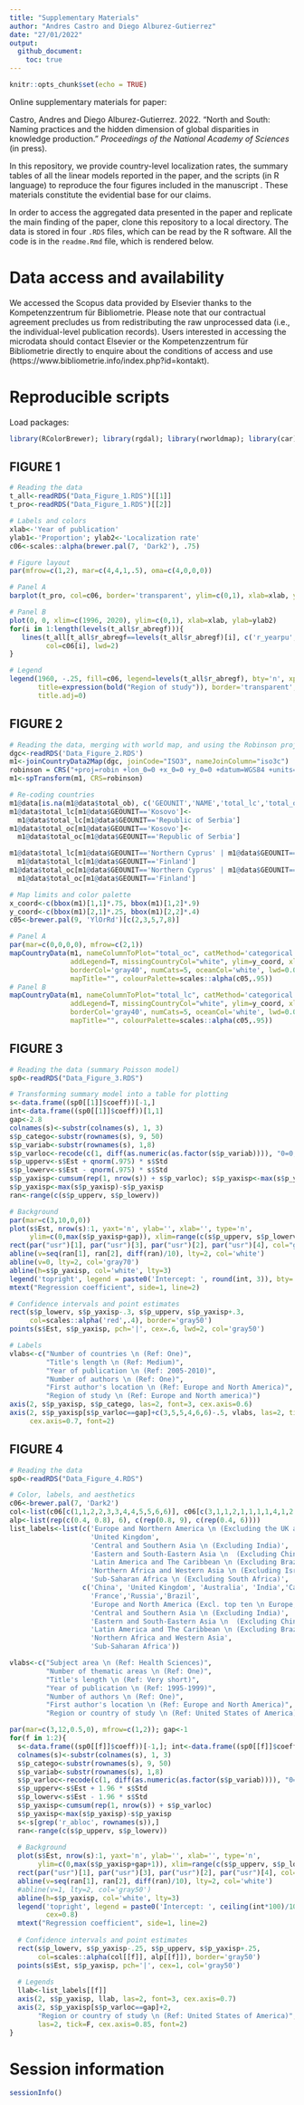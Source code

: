 ```yaml
---
title: "Supplementary Materials"
author: "Andres Castro and Diego Alburez-Gutierrez"
date: "27/01/2022"
output:
  github_document:
    toc: true
---
```


```r
knitr::opts_chunk$set(echo = TRUE)
```

Online supplementary materials for paper:

Castro, Andres and Diego Alburez-Gutierrez. 2022. "North and South: Naming practices and the hidden dimension of global disparities in knowledge production." *Proceedings of the National Academy of Sciences* (in press).

In this repository, we provide country-level localization rates, the summary tables of all the linear models reported in the paper, and the scripts (in R language) to reproduce the four figures included in the manuscript . These materials constitute the evidential base for our claims. 

In order to access the aggregated data presented in the paper and replicate the main finding of the paper, clone this repository to a local directory. The data is stored in four `.RDS` files, which can be read by the R software. All the code is in the `readme.Rmd` file, which is rendered below.  

# Data access and availability

We accessed the Scopus data provided by Elsevier thanks to the Kompetenzzentrum für Bibliometrie. Please note that our contractual agreement precludes us from redistributing the raw unprocessed data (i.e., the individual-level publication records). Users interested in accessing the microdata should contact Elsevier or the Kompetenzzentrum für Bibliometrie directly to enquire about the conditions of access and use (https://www.bibliometrie.info/index.php?id=kontakt).

# Reproducible scripts

Load packages:

```r
library(RColorBrewer); library(rgdal); library(rworldmap); library(car)
```

## FIGURE 1

```r
# Reading the data
t_all<-readRDS("Data_Figure_1.RDS")[[1]]
t_pro<-readRDS("Data_Figure_1.RDS")[[2]]

# Labels and colors
xlab<-'Year of publication'
ylab1<-'Proportion'; ylab2<-'Localization rate'
c06<-scales::alpha(brewer.pal(7, 'Dark2'), .75)

# Figure layout
par(mfrow=c(1,2), mar=c(4,4,1,.5), oma=c(4,0,0,0))

# Panel A
barplot(t_pro, col=c06, border='transparent', ylim=c(0,1), xlab=xlab, ylab=ylab1, space=0)

# Panel B
plot(0, 0, xlim=c(1996, 2020), ylim=c(0,1), xlab=xlab, ylab=ylab2)
for(i in 1:length(levels(t_all$r_abregf))){ 
   lines(t_all[t_all$r_abregf==levels(t_all$r_abregf)[i], c('r_yearpu', 'r_duoutc.mean')],
         col=c06[i], lwd=2)
}

# Legend
legend(1960, -.25, fill=c06, legend=levels(t_all$r_abregf), bty='n', xpd=NA,
       title=expression(bold("Region of study")), border='transparent', ncol=3,
       title.adj=0)
```

## FIGURE 2

```r
# Reading the data, merging with world map, and using the Robinson projection
dgc<-readRDS('Data_Figure_2.RDS')
m1<-joinCountryData2Map(dgc, joinCode="ISO3", nameJoinColumn="iso3c") 
robinson = CRS("+proj=robin +lon_0=0 +x_0=0 +y_0=0 +datum=WGS84 +units=m +no_defs")
m1<-spTransform(m1, CRS=robinson)

# Re-coding countries
m1@data[is.na(m1@data$total_ob), c('GEOUNIT','NAME','total_lc','total_oc')]
m1@data$total_lc[m1@data$GEOUNIT=='Kosovo']<-
  m1@data$total_lc[m1@data$GEOUNIT=='Republic of Serbia']
m1@data$total_oc[m1@data$GEOUNIT=='Kosovo']<-
  m1@data$total_oc[m1@data$GEOUNIT=='Republic of Serbia']

m1@data$total_lc[m1@data$GEOUNIT=='Northern Cyprus' | m1@data$GEOUNIT=='Aland']<-
  m1@data$total_lc[m1@data$GEOUNIT=='Finland']
m1@data$total_oc[m1@data$GEOUNIT=='Northern Cyprus' | m1@data$GEOUNIT=='Aland']<-
  m1@data$total_oc[m1@data$GEOUNIT=='Finland']

# Map limits and color palette
x_coord<-c(bbox(m1)[1,1]*.75, bbox(m1)[1,2]*.9)
y_coord<-c(bbox(m1)[2,1]*.25, bbox(m1)[2,2]*.4)
c05<-brewer.pal(9, 'YlOrRd')[c(2,3,5,7,8)]

# Panel A
par(mar=c(0,0,0,0), mfrow=c(2,1))
mapCountryData(m1, nameColumnToPlot="total_oc", catMethod='categorical',
               addLegend=T, missingCountryCol="white", ylim=y_coord, xlim=x_coord,
               borderCol='gray40', numCats=5, oceanCol='white', lwd=0.01,
               mapTitle="", colourPalette=scales::alpha(c05,.95))
# Panel B
mapCountryData(m1, nameColumnToPlot="total_lc", catMethod='categorical',
               addLegend=T, missingCountryCol="white", ylim=y_coord, xlim=x_coord,
               borderCol='gray40', numCats=5, oceanCol='white', lwd=0.01,
               mapTitle="", colourPalette=scales::alpha(c05,.95))

```

## FIGURE 3

```r
# Reading the data (summary Poisson model)
sp0<-readRDS("Data_Figure_3.RDS")

# Transforming summary model into a table for plotting
s<-data.frame((sp0[[1]]$coeff))[-1,]
int<-data.frame((sp0[[1]]$coeff))[1,1]
gap<-2.8
colnames(s)<-substr(colnames(s), 1, 3)
s$p_catego<-substr(rownames(s), 9, 50)
s$p_variab<-substr(rownames(s), 1,8)
s$p_varloc<-recode(c(1, diff(as.numeric(as.factor(s$p_variab)))), "0=0; else=gap")
s$p_upperv<-s$Est + qnorm(.975) * s$Std
s$p_lowerv<-s$Est - qnorm(.975) * s$Std
s$p_yaxisp<-cumsum(rep(1, nrow(s)) + s$p_varloc); s$p_yaxisp<-max(s$p_yaxisp)-s$p_yaxisp
s$p_yaxisp<-max(s$p_yaxisp)-s$p_yaxisp
ran<-range(c(s$p_upperv, s$p_lowerv))

# Background
par(mar=c(3,10,0,0))
plot(s$Est, nrow(s):1, yaxt='n', ylab='', xlab='', type='n', 
     ylim=c(0,max(s$p_yaxisp+gap)), xlim=range(c(s$p_upperv, s$p_lowerv)))
rect(par("usr")[1], par("usr")[3], par("usr")[2], par("usr")[4], col="gray92")
abline(v=seq(ran[1], ran[2], diff(ran)/10), lty=2, col='white')
abline(v=0, lty=2, col='gray70')
abline(h=s$p_yaxisp, col='white', lty=3)
legend('topright', legend = paste0('Intercept: ', round(int, 3)), bty='n', cex=0.8)
mtext("Regression coefficient", side=1, line=2)

# Confidence intervals and point estimates
rect(s$p_lowerv, s$p_yaxisp-.3, s$p_upperv, s$p_yaxisp+.3, 
     col=scales::alpha('red',.4), border='gray50')
points(s$Est, s$p_yaxisp, pch='|', cex=.6, lwd=2, col='gray50')

# Labels
vlabs<-c("Number of countries \n (Ref: One)",
         "Title's length \n (Ref: Medium)",
         "Year of publication \n (Ref: 2005-2010)",
         "Number of authors \n (Ref: One)",
         "First author's location \n (Ref: Europe and North America)",
         "Region of study \n (Ref: Europe and North america)")
axis(2, s$p_yaxisp, s$p_catego, las=2, font=3, cex.axis=0.6)
axis(2, s$p_yaxisp[s$p_varloc==gap]+c(3,5,5,4,6,6)-.5, vlabs, las=2, tick=F, 
     cex.axis=0.7, font=2)
```

## FIGURE 4

```r
# Reading the data
sp0<-readRDS("Data_Figure_4.RDS")

# Color, labels, and aesthetics
c06<-brewer.pal(7, 'Dark2')
col<-list(c06[c(1,1,2,2,3,3,4,4,5,5,6,6)], c06[c(3,1,1,2,1,1,1,1,4,1,2,3,4,5,6)])
alp<-list(rep(c(0.4, 0.8), 6), c(rep(0.8, 9), c(rep(0.4, 6))))
list_labels<-list(c('Europe and Northern America \n (Excluding the UK and the US)',
                    'United Kingdom',
                    'Central and Southern Asia \n (Excluding India)', 'India', 
                    'Eastern and South-Eastern Asia \n  (Excluding China)', 'China',
                    'Latin America and The Caribbean \n (Excluding Brazil)', 'Brazil',
                    'Northern Africa and Western Asia \n (Excluding Israel)', 'Israel',
                    'Sub-Saharan Africa \n (Excluding South Africa)', 'South Africa'),
                  c('China', 'United Kingdom', 'Australia', 'India','Canada', 'Germany',
                    'France','Russia','Brazil',
                    'Europe and North America (Excl. top ten \n Europe, Australia, Canada, and the US)',
                    'Central and Southern Asia \n (Excluding India)',
                    'Eastern and South-Eastern Asia \n  (Excluding China)',
                    'Latin America and The Caribbean \n (Excluding Brazil)',
                    'Northern Africa and Western Asia',
                    'Sub-Saharan Africa'))

vlabs<-c("Subject area \n (Ref: Health Sciences)",
         "Number of thematic areas \n (Ref: One)",
         "Title's length \n (Ref: Very short)",
         "Year of publication \n (Ref: 1995-1999)",
         "Number of authors \n (Ref: One)",
         "First author's location \n (Ref: Europe and North America)",
         "Region or country of study \n (Ref: United States of America)")[7]

par(mar=c(3,12,0.5,0), mfrow=c(1,2)); gap<-1
for(f in 1:2){
  s<-data.frame((sp0[[f]]$coeff))[-1,]; int<-data.frame((sp0[[f]]$coeff))[1,1]
  colnames(s)<-substr(colnames(s), 1, 3)
  s$p_catego<-substr(rownames(s), 9, 50)
  s$p_variab<-substr(rownames(s), 1,8)
  s$p_varloc<-recode(c(1, diff(as.numeric(as.factor(s$p_variab)))), "0=0; else=gap")
  s$p_upperv<-s$Est + 1.96 * s$Std
  s$p_lowerv<-s$Est - 1.96 * s$Std
  s$p_yaxisp<-cumsum(rep(1, nrow(s)) + s$p_varloc)
  s$p_yaxisp<-max(s$p_yaxisp)-s$p_yaxisp
  s<-s[grep('r_abloc', rownames(s)),]
  ran<-range(c(s$p_upperv, s$p_lowerv))
  
  # Background
  plot(s$Est, nrow(s):1, yaxt='n', ylab='', xlab='', type='n', 
       ylim=c(0,max(s$p_yaxisp+gap+1)), xlim=range(c(s$p_upperv, s$p_lowerv)))
  rect(par("usr")[1], par("usr")[3], par("usr")[2], par("usr")[4], col="gray92")
  abline(v=seq(ran[1], ran[2], diff(ran)/10), lty=2, col='white')
  #abline(v=1, lty=2, col='gray50')
  abline(h=s$p_yaxisp, col='white', lty=3)
  legend('topright', legend = paste0('Intercept: ', ceiling(int*100)/100), bty='n', 
         cex=0.8)
  mtext("Regression coefficient", side=1, line=2)
  
  # Confidence intervals and point estimates
  rect(s$p_lowerv, s$p_yaxisp-.25, s$p_upperv, s$p_yaxisp+.25,
       col=scales::alpha(col[[f]], alp[[f]]), border='gray50')
  points(s$Est, s$p_yaxisp, pch='|', cex=1, col='gray50')
  
  # Legends
  llab<-list_labels[[f]]
  axis(2, s$p_yaxisp, llab, las=2, font=3, cex.axis=0.7)
  axis(2, s$p_yaxisp[s$p_varloc==gap]+2,  
       "Region or country of study \n (Ref: United States of America)", 
       las=2, tick=F, cex.axis=0.85, font=2)
}

```

# Session information

```r
sessionInfo()
```